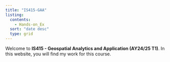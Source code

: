 ```yaml
---
title: "IS415-GAA"
listing:
  contents: 
    - Hands-on_Ex
  sort: "date desc"
  type: grid
---
```


Welcome to **IS415 - Geospatial Analytics and Application (AY24/25 T1)**. In this website, you will find my work for this course.
